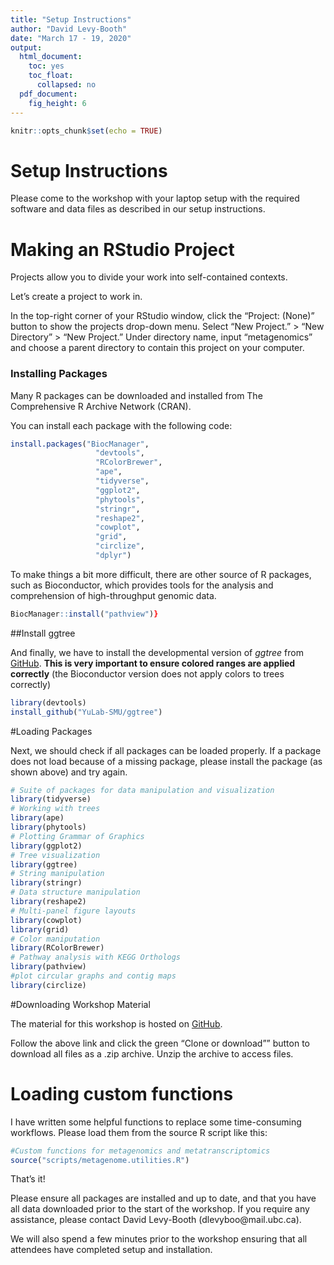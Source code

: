 ---
title: "Setup Instructions"
author: "David Levy-Booth"
date: "March 17 - 19, 2020"
output:
  html_document:
    toc: yes
    toc_float:
      collapsed: no
  pdf_document:
    fig_height: 6
---
  ```{r setup, include=FALSE}
knitr::opts_chunk$set(echo = TRUE)
```

# Setup Instructions

Please come to the workshop with your laptop setup with the required software and data files as described in our setup instructions.

# Making an RStudio Project

Projects allow you to divide your work into self-contained contexts.

Let's create a project to work in.

In the top-right corner of your RStudio window, click the "Project: (None)" button to show the projects
drop-down menu. Select "New Project." > "New Directory" > "New Project." Under directory name, input
"metagenomics" and choose a parent directory to contain this project on your computer.

### Installing Packages

Many R packages can be downloaded and installed from The Comprehensive R Archive Network (CRAN).


You can install each package with the following code: 

```{r eval = FALSE}
install.packages("BiocManager",
                   "devtools",
                   "RColorBrewer",
                   "ape", 
                   "tidyverse",
                   "ggplot2",
                   "phytools",
                   "stringr", 
                   "reshape2",
                   "cowplot",
                   "grid",
                   "circlize",
                   "dplyr")

```

To make things a bit more difficult, there are other source of R packages, such as Bioconductor, which provides tools for the analysis and comprehension of high-throughput genomic data.

```{r eval = FALSE}
BiocManager::install("pathview")}
```

##Install ggtree

And finally, we have to install the developmental version of _ggtree_ from [GitHub](https://github.com/YuLab-SMU/ggtree). **This is very important to ensure colored ranges are applied correctly** (the Bioconductor version does not apply colors to trees correctly)

```{r eval = FALSE}
library(devtools)
install_github("YuLab-SMU/ggtree")
```

#Loading Packages 

Next, we should check if all packages can be loaded properly. If a package does not load because of a missing package, please install the package (as shown above) and try again.  

```{r, message=FALSE, warning=FALSE, eval = FALSE}
# Suite of packages for data manipulation and visualization
library(tidyverse)
# Working with trees
library(ape)
library(phytools)
# Plotting Grammar of Graphics
library(ggplot2)
# Tree visualization
library(ggtree)
# String manipulation
library(stringr)
# Data structure manipulation
library(reshape2)
# Multi-panel figure layouts
library(cowplot)
library(grid)
# Color maniputation
library(RColorBrewer)
# Pathway analysis with KEGG Orthologs
library(pathview)
#plot circular graphs and contig maps
library(circlize)
```

#Downloading Workshop Material

The material for this workshop is hosted on [GitHub](https://github.com/davidlevybooth/Metagenomics_Workshop).

Follow the above link and click the green "Clone or download"" button to download all files as a .zip archive. Unzip the archive to access files. 

# Loading custom functions

I have written some helpful functions to replace some time-consuming workflows. Please load them from the source R script like this: 

```{r}
#Custom functions for metagenomics and metatranscriptomics
source("scripts/metagenome.utilities.R")
```

That's it! 

Please ensure all packages are installed and up to date, and that you have all data downloaded prior to the start of the workshop. If you require any assistance, please contact David Levy-Booth (dlevyboo@mail.ubc.ca). 

We will also spend a few minutes prior to the workshop ensuring that all attendees have completed setup and installation.

